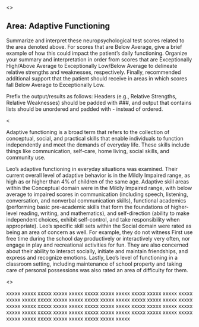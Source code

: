 <<PROMPT>>

## Area: Adaptive Functioning

Summarize and interpret these neuropsychological test scores related to the area denoted above. For scores that are Below Average, give a brief example of how this could impact the patient's daily functioning. Organize your summary and interpretation in order from scores that are Exceptionally High/Above Average to Exceptionally Low/Below Average to delineate relative strengths and weaknesses, respectively. Finally, recommended additional support that the patient should receive in areas in which scores fall Below Average to Exceptionally Low.

Prefix the output/results as follows: Headers (e.g., Relative Strengths,
Relative Weaknesses) should be padded with ###, and output that contains lists should be
unordered and padded with - instead of ordered.

<<EXAMPLE>>

Adaptive functioning is a broad term that refers to the collection of conceptual, social, and practical skills that enable individuals to function independently and meet the demands of everyday life. These skills include things like communication, self-care, home living, social skills, and community use.

Leo's adaptive functioning in everyday situations was examined. Their current overall level of adaptive behavior is in the Mildly Impaired range, as high as or higher than 4% of children of the same age. Adaptive skill areas within the Conceptual domain were in the Mildly Impaired range, with below average to impaired scores in communication (including speech, listening, conversation, and nonverbal communication skills), functional academics (performing basic pre-academic skills that form the foundations of higher-level reading, writing, and mathematics), and self-direction (ability to make independent choices, exhibit self-control, and take responsibility when appropriate). Leo's specific skill sets within the Social domain were rated as being an area of concern as well. For example, they do not witness First use free time during the school day productively or interactively very often, nor engage in play and recreational activities for fun. They are also concerned about their ability to interact socially, initiate and maintain friendships, and express and recognize emotions. Lastly, Leo's level of functioning in a classroom setting, including maintenance of school property and taking care of personal possessions was also rated an area of difficulty for them.

<<START>>

xxxxx
xxxxx
xxxxx
xxxxx
xxxxx
xxxxx
xxxxx
xxxxx
xxxxx
xxxxx
xxxxx
xxxxx
xxxxx
xxxxx
xxxxx
xxxxx
xxxxx
xxxxx
xxxxx
xxxxx
xxxxx
xxxxx
xxxxx
xxxxx
xxxxx
xxxxx
xxxxx
xxxxx
xxxxx
xxxxx
xxxxx
xxxxx
xxxxx
xxxxx
xxxxx
xxxxx
xxxxx
xxxxx
xxxxx
xxxxx
xxxxx
xxxxx
xxxxx
xxxxx
xxxxx
xxxxx
xxxxx
xxxxx
xxxxx
xxxxx
xxxxx
xxxxx
xxxxx
xxxxx
xxxxx
xxxxx
